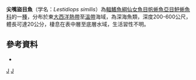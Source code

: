 {{Speciesbox 
| taxon = Lestidiops similis
| status = NE
| status_system = IUCN3.1
| authority = [[Ege|Ege]], 1933
| synonyms = *''Paralepis similis'', Ege, 1933
*''Lestidium simile'', Ege, 1933
*''Stemonosudis similis'', Ege, 1933
|}}

'''尖嘴盜目魚'''（学名：''Lestidiops similis''）為[[輻鰭魚綱|輻鰭魚綱]][[仙女魚目|仙女魚目]][[帆蜥魚亞目|帆蜥魚亞目]][[魣蜥魚科|魣蜥魚科]]的一[[種|種]]，分布於東[[大西洋|大西洋]][[熱帶|熱帶]]至[[溫帶|溫帶]]海域，為深海魚類，深度200-600公尺，體長可達20公分，棲息在表中層至底層水域，生活習性不明。

==參考資料==
*{{FishBase_species|genus=Lestidiops|species=similis|year=2016|month=7}}

{{Taxonbar|from=Q2283455}}

[[Category:盜目魚屬|J]]
[[Category:1933年描述的鱼类|J]]